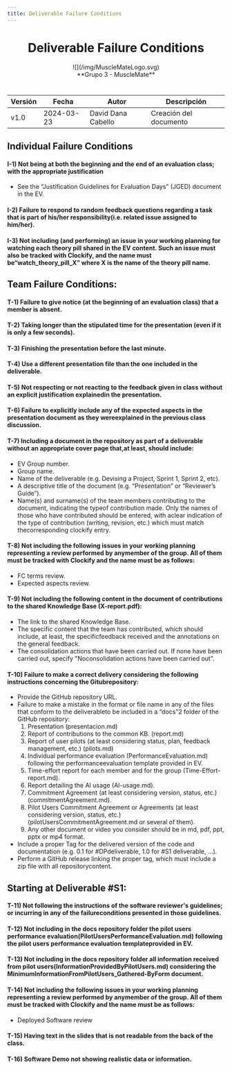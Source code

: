```yaml
---
title: Deliverable Failure Conditions
---
```


#
<center><h1>Deliverable Failure Conditions</h1></center>
<center>![](/img/MuscleMateLogo.svg)</center>
<center>**Grupo 3 - MuscleMate**</center>

#

| Versión | Fecha       | Autor      | Descripción                            |
|---------|-------------|------------|----------------------------------------|
| v1.0    | 2024-03-23  | David Dana Cabello   | Creación del documento                 |





## Individual Failure Conditions
#### I-1) Not being at both the beginning and the end of an evaluation class; with the appropriate justification
- See the “Justification Guidelines for Evaluation Days” (JGED) document in the EV.

#### I-2) Failure to respond to random feedback questions regarding a task that is part of his/her responsibility(i.e. related issue assigned to him/her).
#### I-3) Not including (and performing) an issue in your working planning for watching each theory pill shared in the EV content. Such an issue must also be tracked with Clockify, and the name must be“watch_theory_pill_X” where X is the name of the theory pill name.

## Team Failure Conditions:
#### T-1) Failure to give notice (at the beginning of an evaluation class) that a member is absent.
#### T-2) Taking longer than the stipulated time for the presentation (even if it is only a few seconds).
#### T-3) Finishing the presentation before the last minute.
#### T-4) Use a different presentation file than the one included in the deliverable.
#### T-5) Not respecting or not reacting to the feedback given in class without an explicit justification explainedin the presentation.
#### T-6) Failure to explicitly include any of the expected aspects in the presentation document as they wereexplained in the previous class discussion.
#### T-7) Including a document in the repository as part of a deliverable without an appropriate cover page that,at least, should include:
- EV Group number.
- Group name.
- Name of the deliverable (e.g. Devising a Project, Sprint 1, Sprint 2, etc).
- A descriptive title of the document (e.g. “Presentation” or “Reviewer’s Guide”).
- Name(s) and surname(s) of the team members contributing to the document, indicating the typeof contribution made. Only the names of those who have contributed should be entered, with aclear indication of the type of contribution (writing, revision, etc.) which must match thecorresponding clockify entry.

#### T-8) Not including the following issues in your working planning representing a review performed by anymember of the group. All of them must be tracked with Clockify and the name must be as follows:
- FC terms review.
- Expected aspects review.

#### T-9) Not including the following content in the document of contributions to the shared Knowledge Base (X-report.pdf):
- The link to the shared Knowledge Base.
- The specific content that the team has contributed, which should include, at least, the specificfeedback received and the annotations on the general feedback.
- The consolidation actions that have been carried out. If none have been carried out, specify "Noconsolidation actions have been carried out".

#### T-10) Failure to make a correct delivery considering the following instructions concerning the Gitubrepository:
- Provide the GitHub repository URL.
- Failure to make a mistake in the format or file name in any of the files that conform to the deliverableto be included in a “docs”2 folder of the GitHub repository:
    1. Presentation (presentacion.md)
    2. Report of contributions to the common KB. (report.md)
    3. Report of user pilots (at least considering status, plan, feedback management, etc.) (pilots.md)
    4. Individual performance evaluation (PerformanceEvaluation.md) following the performanceevaluation template provided in EV.
    5. Time-effort report for each member and for the group (Time-Effort-report.md).
    6. Report detailing the AI usage (AI-usage.md).
    7. Commitment Agreement (at least considering version, status, etc.) (commitmentAgreement.md).
    8. Pilot Users Commitment Agreement or Agreements (at least considering version, status, etc.)(pilotUsersCommitmentAgreement.md or several of them).
    9. Any other document or video you consider should be in md, pdf, ppt, pptx or mp4 format.
- Include a proper Tag for the delivered version of the code and documentation (e.g. 0.1 for #DPdeliverable, 1.0 for #S1 deliverable, ...).
- Perform a GitHub release linking the proper tag, which must include a zip file with all repositorycontent.

## Starting at Deliverable #S1:
#### T-11) Not following the instructions of the software reviewer's guidelines; or incurring in any of the failureconditions presented in those guidelines.
#### T-12) Not including in the docs repository folder the pilot users performance evaluation(PilotUsersPerformanceEvaluation.md) following the pilot users performance evaluation templateprovided in EV.
#### T-13) Not including in the docs repository folder all information received from pilot users(InformationProvidedByPilotUsers.md) considering the MinimumInformationFromPilotUsers_Gathered-ByForm document.
#### T-14) Not including the following issues in your working planning representing a review performed by anymember of the group. All of them must be tracked with Clockify and the name must be as follows:
- Deployed Software review

#### T-15) Having text in the slides that is not readable from the back of the class.
#### T-16) Software Demo not showing realistic data or information.